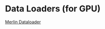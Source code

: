 # Data Loaders (for GPU) {.unnumbered}

[Merlin Dataloader](https://github.com/NVIDIA-Merlin/dataloader)